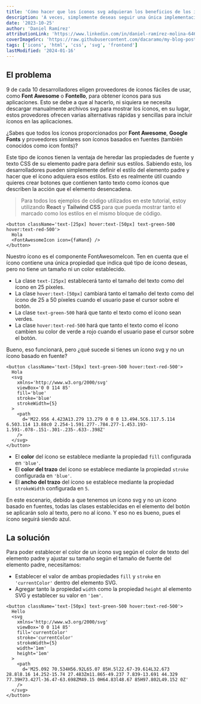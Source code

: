 ```yaml
---
title: 'Cómo hacer que los íconos svg adquieran los beneficios de los icon fonts'
description: 'A veces, simplemente deseas seguir una única implementación de código al estilizar íconos, ya sea un ícono svg personalizado o un icon font de una biblioteca de terceros. Aprendamos cómo hacer que cada ícono siga los estilos especificados en su elemento padre, sin importar el tipo de ícono.'
date: '2023-10-25'
author: 'Daniel Ramírez'
attributionLink: 'https://www.linkedin.com/in/daniel-ramírez-molina-6465a1211'
coverImageSrc: 'https://raw.githubusercontent.com/dacaramo/my-blog-posts/master/images/icon-fonts-benefits-on-svg/cover.jpg'
tags: ['icons', 'html', 'css', 'svg', 'frontend']
lastModified: '2024-01-16'
---
```


## El problema

9 de cada 10 desarrolladores eligen proveedores de íconos fáciles de usar, como **Font Awesome** o **Fontello**, para obtener íconos para sus aplicaciones. Esto se debe a que al hacerlo, ni siquiera se necesita descargar manualmente archivos svg para mostrar los íconos, en su lugar, estos provedores ofrecen varias alternativas rápidas y sencillas para incluir íconos en las aplicaciones.

¿Sabes que todos los íconos proporcionados por **Font Awesome**, **Google Fonts** y proveedores similares son íconos basados en fuentes (también conocidos como icon fonts)?

Este tipo de íconos tienen la ventaja de heredar las propiedades de fuente y texto CSS de su elemento padre para definir sus estilos. Sabiendo esto, los desarrolladores pueden simplemente definir el estilo del elemento padre y hacer que el ícono adquiera esos estilos. Esto es realmente útil cuando quieres crear botones que contienen tanto texto como íconos que describen la acción que el elemento desencadena.

> Para todos los ejemplos de código utilizados en este tutorial, estoy utilizando **React** y **Tailwind CSS** para que pueda mostrar tanto el marcado como los estilos en el mismo bloque de código.

```TSX
<button className='text-[25px] hover:text-[50px] text-green-500 hover:text-red-500'>
  Hola
  <FontAwesomeIcon icon={faHand} />
</button>
```

Nuestro ícono es el componente FontAwesomeIcon. Ten en cuenta que el ícono contiene una única propiedad que indica qué tipo de ícono deseas, pero no tiene un tamaño ni un color establecido.

- La clase `text-[25px]` establecerá tanto el tamaño del texto como del ícono en 25 píxeles.
- La clase `hover:text-[50px]` cambiará tanto el tamaño del texto como del ícono de 25 a 50 píxeles cuando el usuario pase el cursor sobre el botón.
- La clase `text-green-500` hará que tanto el texto como el ícono sean verdes.
- La clase `hover:text-red-500` hará que tanto el texto como el ícono cambien su color de verde a rojo cuando el usuario pase el cursor sobre el botón.

Bueno, eso funcionará, pero ¿qué sucede si tienes un ícono svg y no un ícono basado en fuente?

```TSX
<button className='text-[50px] text-green-500 hover:text-red-500'>
  Hola
  <svg
    xmlns='http://www.w3.org/2000/svg'
    viewBox='0 0 114 85'
    fill='blue'
    stroke='blue'
    strokeWidth={5}
  >
    <path
      d='M22.956 4.423A13.279 13.279 0 0 0 13.494.5C6.117.5.114 6.503.114 13.88c0 2.254-1.591.277-.784.277-1.453.193-1.591-.078-.151-.301-.235-.633-.398Z'
    />
  </svg>
</button>
```

- El **color** del ícono se establece mediante la propiedad `fill` configurada en `'blue'`.
- El **color del trazo** del ícono se establece mediante la propiedad `stroke` configurada en `'blue'`.
- El **ancho del trazo** del ícono se establece mediante la propiedad `strokeWidth` configurada en `5`.

En este escenario, debido a que tenemos un ícono svg y no un ícono basado en fuentes, todas las clases establecidas en el elemento del botón se aplicarán solo al texto, pero no al ícono. Y eso no es bueno, pues el ícono seguirá siendo azul.

## La solución

Para poder establecer el color de un ícono svg según el color de texto del elemento padre y ajustar su tamaño según el tamaño de fuente del elemento padre, necesitamos:

- Establecer el valor de ambas propiedades `fill` y `stroke` en `'currentColor'` dentro del elemento SVG.
- Agregar tanto la propiedad `width` como la propiedad `height` al elemento SVG y establecer su valor en `'1em'`.

```TSX
<button className='text-[50px] text-green-500 hover:text-red-500'>
  Hello
  <svg
    xmlns='http://www.w3.org/2000/svg'
    viewBox='0 0 114 85'
    fill='currentColor'
    stroke='currentColor'
    strokeWidth={5}
    width='1em'
    height='1em'
  >
    <path
      d='M25.092 70.534H56.92L65.07 85H.5l22.67-39.614L32.673 28.8l8.16 14.252-15.74 27.483Zm11.865-49.237 7.839-13.691 44.329 77.39H73.427l-36.47-63.698ZM49.15 0H64.83l48.67 85H97.802L49.152 0Z'
    />
  </svg>
</button>
```
